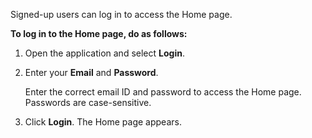 
Signed-up users can log in to access the Home page.

**To log in to the Home page, do as follows:**

1. Open the application and select <b>Login</b>.

2. Enter your **Email** and **Password**.

    <Admonition type="note">
    <p>Enter the correct email ID and password to access the Home page. Passwords are case-sensitive.</p>
    </Admonition>

3. Click **Login**. The Home page appears.
